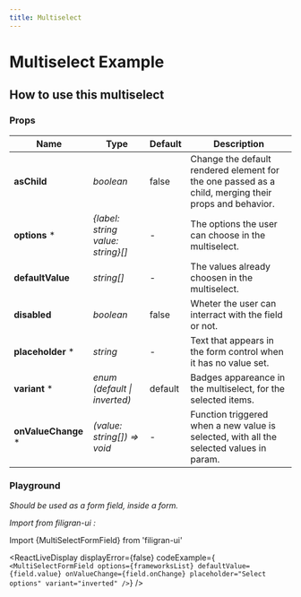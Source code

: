 ```yaml
---
title: Multiselect
---
```


# Multiselect Example

<ExampleMultiSelect />

## How to use this multiselect
### Props

| Name               | Type                                | Default     | Description                                                                                                                      |
| -------------      | --------                            | ----------- | ----------------------------------------------------------------------------------------------------------------------------     |
| **asChild**        | *boolean*                           | false       | Change the default rendered element for the one passed as a child, merging their props and behavior.                             |
| **options** *      | *\{label: string value: string\}[]* | -           | The options the user can choose in the multiselect.                                                                              |
| **defaultValue**   | *string[]*                          | -           | The values already choosen in the multiselect.                                                                                   |
| **disabled**       | *boolean*                           | false       | Wheter the user can interract with the field or not.                                                                             |
| **placeholder** *  | *string*                            | -           | Text that appears in the form control when it has no value set.                                                                  |
| **variant** *      | *enum (default \| inverted)*        | default     | Badges appareance in the multiselect, for the selected items.                                                                    |
| **onValueChange** *| *(value: string[]) => void*         | -           | Function triggered when a new value is selected, with all the selected values in param.                                          |

### Playground

*Should be used as a form field, inside a form.*

*Import from filigran-ui :*

Import \{MultiSelectFormField\} from 'filigran-ui'

<ReactLiveDisplay displayError={false} codeExample={`
                <MultiSelectFormField
                  options={frameworksList}
                  defaultValue={field.value}
                  onValueChange={field.onChange}
                  placeholder="Select options"
                  variant="inverted"
                />`} />

